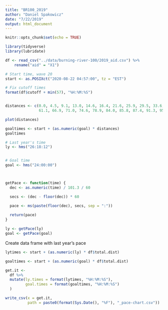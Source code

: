 ```yaml
---
title: "BR100_2019"
author: "Daniel Spakowicz"
date: "7/22/2019"
output: html_document
---
```


```r
knitr::opts_chunk$set(echo = TRUE)

library(tidyverse)
library(lubridate)
```

```r
df <- read_csv("../data/burning-river-100/2019_aid.csv") %>%
    rename("aid" = "X1")
```

```r
# Start time, wave 20
start <- as.POSIXct("2020-08-22 04:57:00", tz = "EST")

# Fix cutoff times
format(df$cutoff + min(57), "%H:%M:%S")


distances <- c(0.0, 4.5, 9.1, 13.0, 14.6, 16.4, 21.6, 25.9, 29.5, 33.6, 39.4, 44.9, 50.2, 55.6, 
               61.1, 66.9, 71.0, 74.6, 78.9, 84.0, 85.8, 87.4, 91.3, 95.9, 100.2)

plot(distances)

goaltimes <- start + (as.numeric(goal) * distances)
goaltimes
```


```r
# Last year's time
ly <- hms("26:18:12")


# Goal time
goal <- hms("24:00:00")



getPace <- function(time) {
  dec <- as.numeric(time) / 101.3 / 60

  secs <- (dec - floor(dec)) * 60

  pace <- ms(paste(floor(dec), secs, sep = ":"))
  
  return(pace)  
}

ly <- getPace(ly)
goal <- getPace(goal)
```



Create data frame with last year's pace

```r
lytimes <- start + (as.numeric(ly) * df$total.dist)

goaltimes <- start + (as.numeric(goal) * df$total.dist)

```


```r
get.it <- 
  df %>% 
  mutate(ly.times = format(lytimes, "%H:%M:%S"),
         goal.times = format(goaltimes, "%H:%M:%S")
  )
```

```r
write_csv(x = get.it, 
          path = paste0(format(Sys.Date(), "%F"), "_pace-chart.csv"))
```
